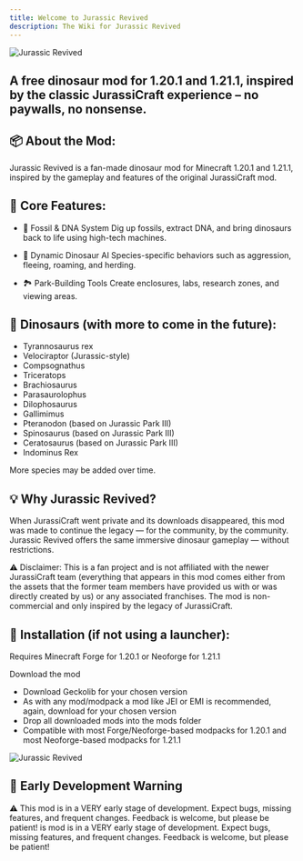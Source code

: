 ```yaml
---
title: Welcome to Jurassic Revived
description: The Wiki for Jurassic Revived
---
```


![Jurassic Revived](/assets/images/banner-logo.png)

## A free dinosaur mod for 1.20.1 and 1.21.1, inspired by the classic JurassiCraft experience – no paywalls, no nonsense.
## 📦 About the Mod:
Jurassic Revived is a fan-made dinosaur mod for Minecraft 1.20.1 and 1.21.1, inspired by the gameplay and features of the original JurassiCraft mod.

## 🧬 Core Features:
- 🦴 Fossil & DNA System Dig up fossils, extract DNA, and bring dinosaurs back to life using high-tech machines.

- 🧠 Dynamic Dinosaur AI Species-specific behaviors such as aggression, fleeing, roaming, and herding.

- 🏞️ Park-Building Tools Create enclosures, labs, research zones, and viewing areas.

## 🦕 Dinosaurs (with more to come in the future):
- Tyrannosaurus rex
- Velociraptor (Jurassic-style)
- Compsognathus
- Triceratops
- Brachiosaurus
- Parasaurolophus
- Dilophosaurus
- Gallimimus
- Pteranodon (based on Jurassic Park III)
- Spinosaurus (based on Jurassic Park III)
- Ceratosaurus (based on Jurassic Park III)
- Indominus Rex

More species may be added over time.

## 💡 Why Jurassic Revived?
When JurassiCraft went private and its downloads disappeared, this mod was made to continue the legacy — for the community, by the community. Jurassic Revived offers the same immersive dinosaur gameplay — without restrictions.

⚠️ Disclaimer:
This is a fan project and is not affiliated with the newer JurassiCraft team (everything that appears in this mod comes either from the assets that the former team members have provided us with or was directly created by us) or any associated franchises. The mod is non-commercial and only inspired by the legacy of JurassiCraft.

## 💾 Installation (if not using a launcher):
Requires Minecraft Forge for 1.20.1 or Neoforge for 1.21.1

Download the mod
- Download Geckolib  for your chosen version
- As with any mod/modpack a mod like JEI  or EMI  is recommended, again, download for your chosen version
- Drop all downloaded mods into the mods folder
- Compatible with most Forge/Neoforge-based modpacks for 1.20.1 and most Neoforge-based modpacks for 1.21.1

![Jurassic Revived](/assets/images/spino-posed.png)

## 🚧 Early Development Warning
⚠️ This mod is in a VERY early stage of development. Expect bugs, missing features, and frequent changes. Feedback is welcome, but please be patient!
is mod is in a VERY early stage of development. Expect bugs, missing features, and frequent changes. Feedback is welcome, but please be patient!

